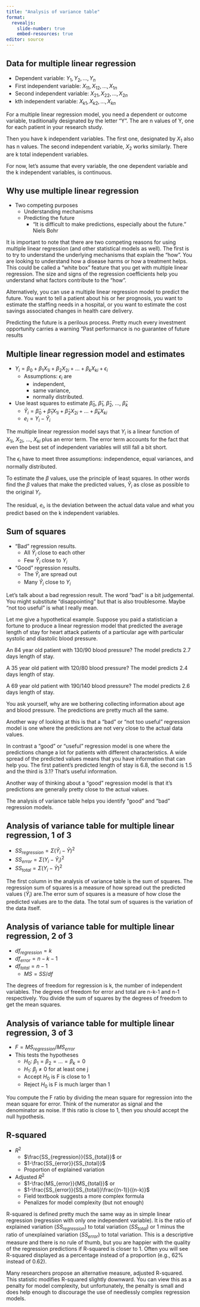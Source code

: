 ```yaml
---
title: "Analysis of variance table"
format: 
  revealjs:
    slide-number: true
    embed-resources: true
editor: source
---
```


## Data for multiple linear regression

-   Dependent variable: $Y_1, Y_2,...,Y_n$
-   First independent variable: $X_{11}, X_{12}, ..., X_{1n}$
-   Second independent variable: $X_{21}, X_{22}, ..., X_{2n}$
-   kth independent variable: $X_{k1}, X_{k2}, ..., X_{kn}$

::: notes
For a multiple linear regression model, you need a dependent or outcome variable, traditionally designated by the letter "Y". The are n values of Y, one for each patient in your research study.

Then you have k independent variables. The first one, designated by $X_1$ also has n values. The second independent variable, $X_2$ works similarly. There are k total independent variables.

For now, let's assume that every variable, the one dependent variable and the k independent variables, is continuous.
:::

## Why use multiple linear regression

-   Two competing purposes
    -   Understanding mechanisms
    -   Predicting the future
        -   "It is difficult to make predictions, especially about the future." Niels Bohr
    
::: notes
It is important to note that there are two competing reasons for using multiple linear regression (and other statistical models as well). The first is to try to understand the underlying mechanisms that explain the "how". You are looking to understand how a disease harms or how a treatment helps. This could be called a "white box" feature that you get with multiple linear regression. The size and signs of the regression coefficients help you understand what factors contribute to the "how".

Alternatively, you can use a multiple linear regression model to predict the future. You want to tell a patient about his or her prognosis, you want to estimate the staffing needs in a hospital, or you want to estimate the cost savings associated changes in health care delivery.

Predicting the future is a perilous process. Pretty much every investment opportunity carries a warning "Past performance is no guarantee of future results
:::

## Multiple linear regression model and estimates

-   $Y_i=\beta_0+\beta_1 X_{1i}+\beta_2 X_{2i}+...+\beta_k X_{ki}+\epsilon_i$
    -   Assumptions: $\epsilon_i$ are
        -   independent, 
        -   same variance,
        -   normally distributed.
-   Use least squares to estimate $\hat\beta_0,\ \hat\beta_1,\ \hat\beta_2,\ ...,\ \hat\beta_k$
    -   $\hat Y_i=\hat\beta_0+\hat\beta_1 X_{1i}+\hat\beta_2 X_{2i}+...+\hat\beta_k X_{ki}$
    -   $e_i=Y_i-\hat Y_i$

::: notes
The multiple linear regression model says that $Y_i$ is a linear function of $X_{1i},\ X_{2i},\ ...,\ X_{ki}$ plus an error term. The error term accounts for the fact that even the best set of independent variables will still fall a bit short.

The $\epsilon_i$ have to meet three assumptions: independence, equal variances, and normally distributed.

To estimate the $\beta$ values, use the principle of least squares. In other words find the $\beta$ values that make the predicted values, $\hat Y_i$ as close as possible to the original $Y_i$.

The residual, $e_i$, is the deviation between the actual data value and what you predict based on the k independent variables.
:::

## Sum of squares

-   "Bad" regression results.
    -   All $\hat Y_i$ close  to each other
    -   Few $\hat Y_i$ close  to $Y_i$
-   "Good" regression results.
    -   The $\hat Y_i$ are spread out
    -   Many $\hat Y_i$ close to $Y_i$
    
::: notes
Let's talk about a bad regression result. The word "bad" is a bit judgemental. You might substitute "disappointing" but that is also troublesome. Maybe "not too useful" is what I really mean.

Let me give a hypothetical example. Suppose you paid a statistician a fortune to produce a linear regression model that predicted the average length of stay for heart attack patients of a particular age with particular systolic and diastolic blood pressure. 

An 84 year old patient with 130/90 blood pressure? The model predicts 2.7 days length of stay.

A 35 year old patient with 120/80 blood pressure? The model predicts 2.4 days length of stay.

A 69 year old patient with 190/140 blood pressure? The model predicts 2.6 days length of stay.

You ask yourself, why are we bothering collecting information about age and blood pressure. The predictions are pretty much all the same.

Another way of looking at this is that a "bad" or "not too useful" regression model is one where the predictions are not very close to the actual data values.

In contrast a "good" or "useful" regression model is one where the predictions change a lot for patients with different characteristics. A wide spread of the predicted values means that you have information that can help you. The first patient's predicted length of stay is 6.8, the second is 1.5 and the third is 3.1? That's useful information.

Another way of thinking about a "good" regression model is that it's predictions are generally pretty close to the actual values.

The analysis of variance table helps you identify "good" and "bad" regression models.
:::

## Analysis of variance table for multiple linear regression, 1 of 3

-   $SS_{regression}=\Sigma(\hat Y_i-\bar Y)^2$
-   $SS_{error}=\Sigma(Y_i-\hat Y_i)^2$
-   $SS_{total}=\Sigma(Y_i-\bar Y)^2$

::: notes
The first column in the analysis of variance table is the sum of squares. The regression sum of squares is a measure of how spread out the predicted values ($\hat Y_i$) are.The error sum of squares is a measure of how close the predicted values are to the data. The total sum of squares is the variation of the data itself.
:::

## Analysis of variance table for multiple linear regression, 2 of 3

-   $df_{regression}=k$
-   $df_{error}=n-k-1$
-   $df_{total}=n-1$
    -   $MS=SS/df$

::: notes
The degrees of freedom for regression is k, the number of independent variables. The degrees of freedom for error and total are n-k-1 and n-1 respectively. You divide the sum of squares by the degrees of freedom to get the mean squares.
:::

## Analysis of variance table for multiple linear regression, 3 of 3

-   $F=MS_{regression}/MS_{error}$
-   This tests the hypotheses
    -   $H_0:\ \beta_1=\beta_2=...=\beta_k=0$
    -   $H_1:\ \beta_j \ne 0$ for at least one j
    -   Accept $H_0$ is F is close to 1
    -   Reject $H_0$ is F is much larger than 1
    
::: notes
You compute the F ratio by dividing the mean square for regression into the mean square for error. Think of the numerator as signal and the denominator as noise. If this ratio is close to 1, then you should accept the null hypothesis.
:::

## R-squared

-   $R^2$
    -   $\frac{SS_{regression}}{SS_{total}}$ or
    -   $1-\frac{SS_{error}}{SS_{total}}$
    -   Proportion of explained variation
-   Adjusted $R^2$
    -   $1-\frac{MS_{error}}{MS_{total}}$ or 
    -   $1-\frac{SS_{error}}{SS_{total}}\frac{(n-1)}{(n-k)}$
    -   Field textbook suggests a more complex formula
    -   Penalizes for model complexity (but not enough)
    
::: notes
R-squared is defined pretty much the same way as in simple linear regression (regression with only one independent variable). It is the ratio of explained variation ($SS_{regression}$) to total variation ($SS_{total}$) or 1 minus the ratio of unexplained variation ($SS_{error}$) to total variation. This is a descriptive measure and there is no rule of thumb, but you are happier with the quality of the regression predictions if R-squared is closer to 1. Often you will see R-squared displayed as a percentage instead of a proportion (e.g., 62% instead of 0.62).

Many researchers propose an alternative measure, adjusted R-squared. This statistic modifies R-squared slightly downward. You can view this as a penalty for model complexity, but unfortunately, the penalty is small and does help enough to discourage the use of needlessly complex regression models.
:::

